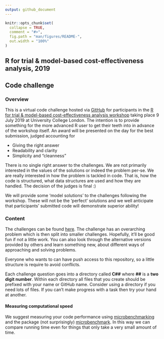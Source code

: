 ```yaml
---
output: github_document
---
```


<!-- README.md is generated from README.Rmd. Please edit that file -->

```r
knitr::opts_chunk$set(
  collapse = TRUE,
  comment = "#>",
  fig.path = "man/figures/README-",
  out.width = "100%"
)
```

## R for trial & model-based cost-effectiveness analysis, 2019
## Code challenge

### Overview
This is a virtual code challenge hosted via [GitHub](https://github.com/) for participants in the [R for trial & model-based cost-effectiveness analysis workshop](http://www.statistica.it/gianluca/teaching/r-hta-workshop/2019/) taking place 9 July 2019 at University College London.
The intention is to provide something for the more advanced R user to get their teeth into in advance of the workshop itself.
An award will be presented on the day for the best submission, judged accounting for

* Giving the right answer
* Readability and clarity
* Simplicity and "cleanness"

There is no single right answer to the challenges. We are not primarily interested in the values of the solutions or indeed the problem per-se.
We are really interested in how the problem is tackled in code. That is, how the code is structured, what data structures are used and how they are handled.
The decision of the judges is final :)

We will provide some 'model solutions' to the challenges following the workshop.
These will not be the 'perfect' solutions and we well anticipate that participants' submitted code will demonstrate superior ability!

### Content
The challenges can be found [here](http://htmlpreview.github.io/?https://github.com/Health-Economics-in-R/CEA.code.challenge2019/blob/master/challenges.html).
The challenge has an overarching problem which is then split into smaller challenges. Hopefully, it'll be good fun if not a little work.
You can also look through the alternative versions provided by others and learn something new, about different ways of approaching and solving problems.

Everyone who wants to can have push access to this repository, so a little structure is require to avoid conflicts.

Each challenge question goes into a directory called __C##__ where __##__ is a __two digit number__.
Within each directory all files that you create should be prefixed with your name or GitHub name.
Consider using a directory if you need lots of files.
If you can't make progress with a task then try your hand at another.

#### Measuring computational speed
We suggest measuring your code performance using [microbenchmarking](http://adv-r.had.co.nz/Performance.html)
and the package (not surprisingly) [microbenchmark](https://cran.r-project.org/web/packages/microbenchmark/).
In this way we can compare running time even for things that only take a very small amount of time.
